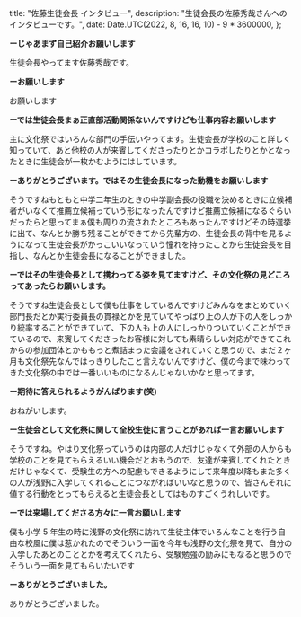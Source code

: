 
  title: "佐藤生徒会長 インタビュー",
  description: "生徒会長の佐藤秀哉さんへのインタビューです。",
  date: Date.UTC(2022, 8, 16, 16, 10) - 9 * 3600000,
};

**ーじゃあまず自己紹介お願いします**

 生徒会長やってます佐藤秀哉です。

**ーお願いします**

お願いします

**ーでは生徒会長まぁ正直部活動関係ないんですけども仕事内容お願いします**

主に文化祭ではいろんな部門の手伝いやってます。生徒会長が学校のこと詳しく知っていて、あと他校の人が来賓してくださったりとかコラボしたりとかとなったときに生徒会が一枚かむようにはしています。

**ーありがとうございます。ではその生徒会長になった動機をお願いします**

そうですねもともと中学二年生のときの中学副会長の役職を決めるときに立候補者がいなくて推薦立候補っていう形になったんですけど推薦立候補になるぐらいだったらと思ってまぁ僕も周りの流されたところもあったんですけどその時選挙に出て、なんとか勝ち残ることができてから先輩方の、生徒会長の背中を見るようになって生徒会長がかっこいいなっていう憧れを持ったことから生徒会長を目指し、なんとか生徒会長になることができました。

**ーではその生徒会長として携わってる姿を見てますけど、その文化祭の見どころってあったらお願いします。**

そうですね生徒会長として僕も仕事をしているんですけどみんなをまとめていく部門長だとか実行委員長の貫禄とかを見ていてやっぱり上の人が下の人をしっかり統率することができていて、下の人も上の人にしっかりついていくことができているので、来賓してくださったお客様に対しても素晴らしい対応ができてこれからの参加団体とかももっと煮詰まった会議をされていくと思うので、まだ２ヶ月も文化祭先なんではっきりしたこと言えないんですけど、僕の今まで味わってきた文化祭の中では一番いいものになるんじゃないかなと思ってます。

**ー期待に答えられるようがんばります(笑)**

おねがいします。

**ー生徒会として文化祭に関して全校生徒に言うことがあれば一言お願いします**

そうですね。やはり文化祭っていうのは内部の人だけじゃなくて外部の人からも学校のことを見てもらえるいい機会だとおもうので、友達が来賓してくれたときだけじゃなくて、受験生の方への配慮もできるようにして来年度以降もまた多くの人が浅野に入学してくれることにつながればいいなと思うので、皆さんそれに値する行動をとってもらえると生徒会長としてはものすごくうれしいです。

**ーでは来場してくださる方々に一言お願いします**

僕も小学 5 年生の時に浅野の文化祭に訪れて生徒主体でいろんなことを行う自由な校風に僕は惹かれたのでそういう一面を今年も浅野の文化祭を見て、自分の入学したあとのこととかを考えてくれたら、受験勉強の励みにもなると思うのでそういう一面を見てもらいたいです

**ーありがとうございました。**

ありがとうございました。

